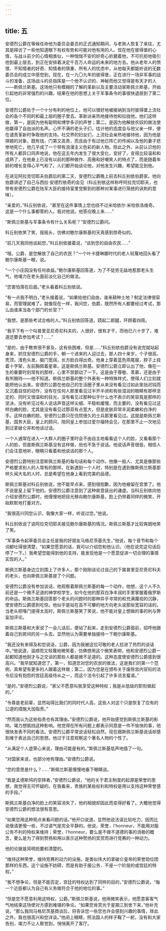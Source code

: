 ```yaml
---
---
---
```

title: 五
---




安德烈公爵在等候任命他为委员会委员的正式通知期间，与老熟人恢复了来往，尤其是拜访了一些他知道眼下有权有势和可能对他有用的人。现在他在彼得堡的心情，与战斗前夕的心情相类似，一种惴惴不安的好奇心折磨着他，不可抗拒地吸引他到最上层去，到正在安排着决定千百万人命运的未来的地方去。他从老年人的愤恨、不知情者的好奇、知情者的慎重、所有人的忧虑中，从他每天都能听说的无数委员会的成立中感觉到，现在，在一九〇九年的彼得堡，正在进行一场非军事的战斗的准备，这场战斗的总指挥是一个他不认识的、神秘而他又觉得是有天才的人——斯佩兰斯基。这场他只有模糊的了解的革新以及主要活动家斯佩兰斯基，开始引起他的非常强烈的兴趣，结果在他的思想上关于军事条令的事很快退居到了第二位。

安德烈公爵处于一个十分有利的地位上，他可以很好地被接纳到当时彼得堡上流社会的各个不同的和最上层的圈子里去。革新派亲热地接待他和拉拢他，他们这样做，第一，是因为他有聪明和博学多识的声誉；第二，是因为他解放农奴的做法使他赢得了自由派的名声。心怀不满的老头子们，估计他的态度会与他父亲一样，便在谴责革新时争取他的支持。社交界的妇女们，上流社会亲热地接待他，因为他是择婿的对象，既有钱，门第又高贵，而且由于有过他已阵亡的传闻以及他的妻子悲惨地死亡，他几乎成了一个带有浪漫主义色彩的新人物。除此之外，从前认识他的所有人都异口同声地说，他在这五年内发生了很大变化，变好了，变得比较温和和成熟了，在他身上已没有以前的那种做作、高傲和好嘲笑人的特点了，而是随着年龄的增长变得心平气和了。人们都开始谈论他，对他发生兴趣，希望能见到他。

在进见阿拉克切耶夫伯爵后的第二天，安德烈公爵晚上前去科丘别依伯爵家。他向伯爵讲述了自己与西拉·安德烈依奇的会见（科丘别依这样称呼阿拉克切耶夫，也带有安德烈公爵在陆军大臣的接待室里觉察到的那种对某事进行笼统的讽刺的意味）。

“亲爱的，”科丘别依说，“甚至在这件事情上您也绕不过米哈依尔·米哈依洛维奇。这是一个什么事都管的人。我对他说。他答应晚上来……”

“斯佩兰斯基与军事条令有什么关系呢？”安德烈公爵问。

科丘别依笑了笑，摇摇头，仿佛对鲍尔康斯基的天真感到惊奇似的。

“前几天我同他谈起您，”科丘别依接着说，“谈到您的自由农民……”

“哦，公爵，是您解放了自己的农民？”一个叶卡捷琳娜时代的老人轻蔑地回头看了鲍尔康斯基一眼，说。

“一个小庄园没有任何收益。”鲍尔康斯基回答道，为了不徒劳无益地惹那老头生气，他竭力在老头面前淡化自己的做法。

“您害怕落在后面。”老头看着科丘别依说。

“有一点我不明白，”老头接着说，“如果给他们自由，谁来耕种土地？制定法律很容易，而管理就难了。就像现在一样，我问您，伯爵，既然所有人都要经过考试，那么由谁来当各个部门的长官？”

“我想，是那些考试合格的人。”科丘别依回答道，跷起二郎腿，环顾着四周。

“我手下有一个叫普里亚尼奇尼科夫的，人很好，很有才干，而他已六十岁了，难道还要去参加考试？……”

“是的，由于教育很不普及，这有些困难，但是……”科丘别依伯爵没有说完就站起身来，抓住安德烈公爵的手，朝一个进来的人迎过去，那人四十来岁，个子很高，秃顶，浅色头发，脑门宽阔，长方脸白得出奇。他身上穿着蓝色燕尾服，脖子上挂着十字架，左前胸佩着星章。这是斯佩兰斯基。安德烈公爵立即认出了他，像在一生的重要时刻常有的那样，心里不禁颤动了一下。这是由于尊敬、羡慕，还是由于有所期待——他不知道。斯佩兰斯基的整个外表有一种特殊样式，使得人们立刻就能把他认出来。安德烈公爵在他自己的生活圈子里从来没有看见过如此笨拙迟钝而又沉着自信的动作，没有在任何人那里看见过半开半闭和有些湿润的眼睛有那样坚定的、同时又很温和的目光，没有看见过那种似乎什么也不表示的笑容竟是那样的坚决，没有听见过有人说话声音这样尖细、平稳和缓慢，而主要的，没有看见过这样白嫩的脸，尤其是没有看见过那双有点宽大，但是皮肤异常丰润柔嫩和白净的手。这样白嫩的脸，安德烈公爵只在住院很久的士兵那里看见过。这就是斯佩兰斯基，国务大臣，皇上的顾问，陪同皇上参加过爱尔福特会见，在那里不止一次地见到过拿破仑并和他谈过话。

一个人通常在进入一大群人的圈子里时会不由自主地看看这个人的脸，又看看那个人的脸，但是斯佩兰斯基没有这样做，他也不急于说话。他说话声音很低，相信人们会注意地听，眼睛只看着和他说话的那个人。

安德烈公爵特别注意斯佩兰斯基的每句话和每个动作。他像一般人、尤其是像那些严格要求别人的人常有的那样，在新遇到一个人时，特别是在遇到像斯佩兰斯基那样久闻大名的人时，总是希望在他身上看到完美的品德。

斯佩兰斯基对科丘别依说，他不能早点来，感到很抱歉，因为他被留在宫里了。他不说是皇上留下他的。安德烈公爵注意到了这种故意装出的谦虚。当科丘别依向他介绍安德烈公爵时，他慢慢地把目光移向鲍尔康斯基，脸上仍带着同样的微笑，开始默默地打量对方。

“我很高兴同您认识，我像大家一样，听说过您。”他说。

科丘别依说了说阿拉克切耶夫接见鲍尔康斯基的情况。斯佩兰斯基才比较爽朗地笑了笑。

“军事条令起草委员会主任是我的好朋友马格尼茨基先生，”他说，每个音节和每个词都吐得很清楚，“如果您愿意的话，我可以介绍您和他认识。（他在说完这句话后停了一下。）我希望您能得到他的支持，能发现他是一个愿意促进一切合理的事情实现的人。”

斯佩兰斯基身边立刻围上了许多人，那个刚刚谈论过自己的下属普里亚尼奇尼科夫的老头，也向斯佩兰斯基提了个问题。

安德烈公爵没有参加谈话，他观察着斯佩兰斯基的每一个动作，他想，这个人不久前还是一个微不足道的神学校学生，如今在他的那双白净丰润的手里掌握着俄罗斯的命运。斯佩兰斯基回答那个老头的问题时的那种异乎寻常的和充满蔑视的沉静，使安德烈公爵感到吃惊。他似乎是站在高不可攀的地方向老头说那些宽容的话的。当老头把嗓门提得太高时，斯佩兰斯基笑了笑说，他不能对皇上想做的事的利与弊妄加评论。

斯佩兰斯基和大家说了一会儿话后，便站了起来，走到安德烈公爵面前，招呼他跟着自己到房间的另一头去。显然他认为需要单独接待一下鲍尔康斯基。

“我还没有来得及和您说话，公爵，因为我被这位可敬的老人拉进了热烈的谈话中。”他说道，温顺而又轻蔑地微笑着，仿佛想用这个微笑表明，他和安德烈公爵一起都知道他刚才与之交谈的那些人都是微不足道的。这种态度使安德烈公爵感到很高兴。“我早就知道您了，第一，知道您对您的农民的做法，这是我们的第一个范例，真希望有更多的人跟着这样做；第二，因为您是在颁布关于废除宫内官衔的法令后没有抱怨的宫廷高级侍从之一，而这个法令引起了许多流言蜚语。”

“是的，”安德烈公爵说，“家父不愿意叫我享受这种特权；我是从低级的职衔做起的。”

“令尊是老前辈，显然站得比我们的同时代人高，这些人对这个只是恢复了应有的公道的措施大加指责。”

“然而我认为这些指责也有其理由。”安德烈公爵说，他开始感觉到斯佩兰斯基的影响，竭力想抵挡这种影响。他觉得在所有问题上都表示同意是一件不愉快的事，他很快发表不同的看法。安德烈公爵平常说话轻松自然，现在跟斯佩兰斯基说话却感到难于表达自己的思想。他过于注意观察这个著名人物的个性了。

“从满足个人虚荣心来说，理由可能是有的。”斯佩兰斯基低声地插了一句。

“对国家来说，也部分地有理由。”安德烈公爵说。

“您的意思是什么？……”斯佩兰斯基慢慢地垂下眼睛说。

“我是孟德斯鸠的崇拜者，”安德烈公爵说，“他的关于君主制度的起源是荣誉的思想，我觉得无可怀疑的。在我看来，贵族的某些权利和特权是用以支持这种荣誉感的手段。”

斯佩兰斯基白净的脸上的笑容消失了，他的相貌却因此而变得好看了。大概他觉得安德烈公爵的想法很有意思。

“如果您用这种观点来看问题的话。”他开口说道，显然他说法语比较吃力，因而比说俄语更慢一些，不过语气是完全平静的。他说，荣誉，l'honneur，不能用对服公务不利的特权来维持；荣誉，l'honneur，要么是不做不道德的事的消极的概念，要么是为了得到赞扬和用以表示这种赞扬的奖赏而进行竞赛的一种动力。

他的论据是简明扼要和清楚的。

“维持这种荣誉，维持竞赛的动力的设施，是类似伟大的拿破仑皇帝的荣誉勋位团那样的东西，这个设施不妨碍，而是有助于服公务，不是一个阶层的或宫廷的特权。”

“我不想争论，但是不能否定，宫廷的特权达到了同样的目的，”安德烈公爵说，“每一个近臣都认为自己有义务做符合于他的地位的事。”

“但是您不愿意利用这特权，公爵。”斯佩兰斯基说，他用微笑表示，他愿意客客气气地结束这场使对方感到难堪的争论。“如果您肯赏光于星期三到舍下来，”他补充说，“那么我同马格尼茨基商谈后，将告诉您一些您也许会感到兴趣的事情，除此之外，我也很高兴和您详谈。”他闭上眼睛，照法国人的样子鞠了一躬，没有和大家告别，竭力不让人察觉到，悄悄离开了客厅。